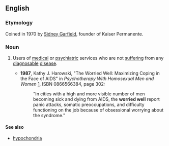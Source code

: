 ==English==

===Etymology===
Coined in 1970 by [[w:Sidney R. Garfield|Sidney Garfield]], founder of Kaiser Permanente.

===Noun===
{{en-noun|-|head=[[worried]] [[well]]}}

# {{context|medicine|lang=en}} Users of [[medical]] or [[psychiatric]] services who are not [[suffer]]ing from any [[diagnosable]] [[disease]].
#* '''1987''', Kathy J. Harowski, "The Worried Well: Maximizing Coping in the Face of AIDS" in ''Psychotherapy With Homosexual Men and Women'' [http://books.google.com/books?id=NfXmSHMDIBgC], ISBN 0866566384, page 302:
#*: "In cities with a high and more visible number of men becoming sick and dying from AIDS, the '''worried well''' report panic attacks, somatic preoccupations, and difficulty functioning on the job because of obsessional worrying about the syndrome."

====See also====
* [[hypochondria]]